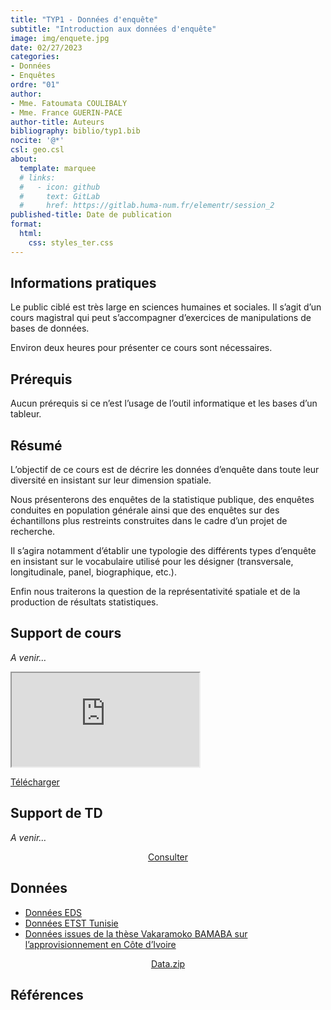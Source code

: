 ```yaml
---
title: "TYP1 - Données d'enquête"
subtitle: "Introduction aux données d'enquête"
image: img/enquete.jpg
date: 02/27/2023
categories: 
- Données
- Enquêtes
ordre: "01" 
author: 
- Mme. Fatoumata COULIBALY
- Mme. France GUERIN-PACE
author-title: Auteurs
bibliography: biblio/typ1.bib
nocite: '@*'
csl: geo.csl
about:
  template: marquee
  # links:
  #   - icon: github
  #     text: GitLab
  #     href: https://gitlab.huma-num.fr/elementr/session_2
published-title: Date de publication 
format:
  html: 
    css: styles_ter.css
---
```


<!-- ::: {#contrib} -->

<!-- ### Contributeur·rice·s -->

<!-- Hugues Pecout, ... -->

<!-- ::: -->

## <i class="bi bi-info-circle"></i> Informations pratiques

Le public ciblé est très large en sciences humaines et sociales. Il s'agit d'un cours magistral qui peut s'accompagner d'exercices de manipulations de bases de données.

Environ deux heures pour présenter ce cours sont nécessaires.

## <i class="bi bi-ui-checks-grid"></i> Prérequis

Aucun prérequis si ce n'est l'usage de l'outil informatique et les bases d'un tableur.

## <i class="bi bi-bookmark"></i> Résumé

L'objectif de ce cours est de décrire les données d'enquête dans toute leur diversité en insistant sur leur dimension spatiale.

Nous présenterons des enquêtes de la statistique publique, des enquêtes conduites en population générale ainsi que des enquêtes sur des échantillons plus restreints construites dans le cadre d'un projet de recherche.

Il s'agira notamment d'établir une typologie des différents types d'enquête en insistant sur le vocabulaire utilisé pour les désigner (transversale, longitudinale, panel, biographique, etc.).

Enfin nous traiterons la question de la représentativité spatiale et de la production de résultats statistiques.

## <i class="bi bi-person-video3"></i> Support de cours

*A venir...*

<object class="slide" data="support/introR_seance2_diapo.pdf" type="application/pdf">

<iframe class="slide" src="https://meghan.rbind.io/slides/neair/neair.html#/title-slide">

</iframe>

::: {#url}
<i class="bi bi-cloud-arrow-down-fill"></i> [Télécharger</i>]()
:::

</object>

## <i class="bi bi-person-video3"></i> Support de TD

*A venir...*

<center><a href="" class="btn btn-warning" role="button" aria-disabled="true"><i class="bi bi-eye"></i> Consulter</a></center>

## <i class="bi bi-clipboard-data"></i> Données

-   [Données EDS](../donnees/eds_afriq.qmd)
-   [Données ETST Tunisie](../donnees/enq_tunis_2016.qmd)
-   [Données issues de la thèse Vakaramoko BAMABA sur l'approvisionnement en Côte d'Ivoire](../donnees/enq_cotiv_2016.qmd)

<center><a href="" class="btn btn-info" role="button" aria-disabled="true"><i class="bi bi-cloud-arrow-down"></i> Data.zip</a></center>

## <i class="bi bi-file-earmark-text"></i> Références

::: {#refs}
:::
